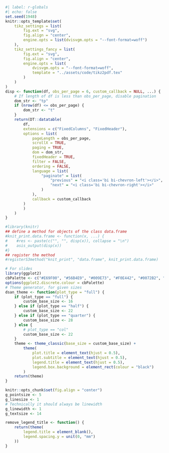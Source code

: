 ::: {.hidden}

```r
#| label: r-globals
#| echo: false
set.seed(1948)
knitr::opts_template$set(
    tikz_settings = list(
        fig.ext = "svg",
        fig.align = "center",
        engine.opts = list(dvisvgm.opts = "--font-format=woff")
    ),
    tikz_settings_fancy = list(
        fig.ext = "svg",
        fig.align = "center",
        engine.opts = list(
            dvisvgm.opts = "--font-format=woff",
            template = "../assets/code/tikz2pdf.tex"
        )
    )
)
disp <- function(df, obs_per_page = 6, custom_callback = NULL, ...) {
    # If length of df is less than obs_per_page, disable pagination
    dom_str <- "tp"
    if (nrow(df) <= obs_per_page) {
        dom_str <- "t"
    }
    return(DT::datatable(
        df,
        extensions = c("FixedColumns", "FixedHeader"),
        options = list(
            pageLength = obs_per_page,
            scrollX = TRUE,
            paging = TRUE,
            dom = dom_str,
            fixedHeader = TRUE,
            filter = FALSE,
            ordering = FALSE,
            language = list(
                "paginate" = list(
                    "previous" = "<i class='bi bi-chevron-left'></i>",
                    "next" = "<i class='bi bi-chevron-right'></i>"
                )
            ),
            callback = custom_callback
        )
        )
    )
}

#library(knitr)
## define a method for objects of the class data.frame
#knit_print.data.frame <- function(x, ...) {
#    #res <- paste(c("", "", disp(x)), collapse = "\n")
#    asis_output(disp(x))
#}
## register the method
#registerS3method("knit_print", "data.frame", knit_print.data.frame)

# For slides
library(ggplot2)
cbPalette <- c("#E69F00", "#56B4E9", "#009E73", "#F0E442", "#0072B2", "#D55E00", "#CC79A7")
options(ggplot2.discrete.colour = cbPalette)
# Theme generator, for given sizes
dsan_theme <- function(plot_type = "full") {
    if (plot_type == "full") {
        custom_base_size <- 16
    } else if (plot_type == "half") {
        custom_base_size <- 22
    } else if (plot_type == "quarter") {
        custom_base_size <- 28
    } else {
        # plot_type == "col"
        custom_base_size <- 22
    }
    theme <- theme_classic(base_size = custom_base_size) +
        theme(
            plot.title = element_text(hjust = 0.5),
            plot.subtitle = element_text(hjust = 0.5),
            legend.title = element_text(hjust = 0.5),
            legend.box.background = element_rect(colour = "black")
        )
    return(theme)
}

knitr::opts_chunk$set(fig.align = "center")
g_pointsize <- 5
g_linesize <- 1
# Technically it should always be linewidth
g_linewidth <- 1
g_textsize <- 14

remove_legend_title <- function() {
    return(theme(
        legend.title = element_blank(),
        legend.spacing.y = unit(0, "mm")
    ))
}

```
:::

::: {.hidden}
$$
\DeclareMathOperator*{\argmax}{argmax}
\DeclareMathOperator*{\argmin}{argmin}
\newcommand{\bigexp}[1]{\exp\mkern-4mu\left[ #1 \right]}
\newcommand{\bigexpect}[1]{\mathbb{E}\mkern-4mu \left[ #1 \right]}
\newcommand{\definedas}{\overset{\small\text{def}}{=}}
\newcommand{\definedalign}{\overset{\phantom{\text{def}}}{=}}
\newcommand{\eqeventual}{\overset{\text{eventually}}{=}}
\newcommand{\expect}[1]{\mathbb{E}[#1]}
\newcommand{\expectsq}[1]{\mathbb{E}^2[#1]}
\newcommand{\fw}[1]{\texttt{#1}}
\newcommand{\given}{\mid}
\newcommand{\green}[1]{\color{green}{#1}}
\newcommand{\heads}{\outcome{heads}}
\newcommand{\lik}{\mathcal{L}}
\newcommand{\mle}{\textsf{ML}}
\newcommand{\orange}[1]{\color{orange}{#1}}
\newcommand{\outcome}[1]{\textsf{#1}}
\newcommand{\param}[1]{{\color{purple} #1}}
\newcommand{\pgsamplespace}{\{\green{1},\green{2},\green{3},\purp{4},\purp{5},\purp{6}\}}
\newcommand{\prob}[1]{P\left( #1 \right)}
\newcommand{\purp}[1]{\color{purple}{#1}}
\newcommand{\spacecap}{\; \cap \;}
\newcommand{\spacewedge}{\; \wedge \;}
\newcommand{\tails}{\outcome{tails}}
\newcommand{\Var}[1]{\text{Var}[#1]}
\newcommand{\bigVar}[1]{\text{Var}\mkern-4mu \left[ #1 \right]}
$$

:::
